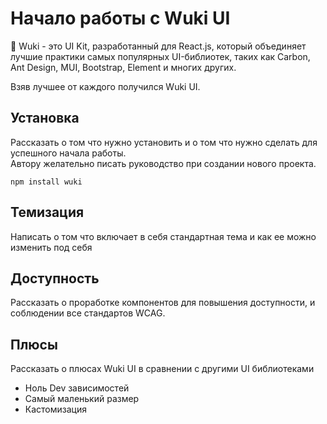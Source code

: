 
<Meta title="Usage" />

# Начало работы с Wuki UI

<!-- 🧸 Wuki is a UI Kit developed for React.js that brings together the best practices of the most popular UI libraries such as Carbon, Ant Design, MUI, Bootstrap, Element, and many others. -->

🧸 Wuki - это UI Kit, разработанный для React.js, который объединяет лучшие практики самых популярных UI-библиотек, таких как Carbon, Ant Design, MUI, Bootstrap, Element и многих других.

Взяв лучшее от каждого получился Wuki UI.

## Установка

Рассказать о том что нужно установить и о том что нужно сделать для успешного начала работы.<br />
Автору желательно писать руководство при создании нового проекта.

```
npm install wuki
```

## Темизация

Написать о том что включает в себя стандартная тема и как ее можно изменить под себя

## Доступность

Рассказать о проработке компонентов для повышения доступности, и соблюдении все стандартов WCAG.

## Плюсы

Рассказать о плюсах Wuki UI в сравнении с другими UI библиотеками

- Ноль Dev зависимостей
- Самый маленький размер
- Кастомизация

<!-- <Text tag="h1" style={{marginBottom: '1.75rem'}}>Начало работы с Wuki UI</Text>
<Text variant="body2" style={{marginBottom: '1rem'}}>🧸 Wuki - это UI Kit, разработанный для React.js, который объединяет лучшие практики самых популярных UI-библиотек, таких как Carbon, Ant Design, MUI, Bootstrap, Element и многих других. Взяв лучшее от каждого получился Wuki UI.</Text>
<Text tag="h2" variant="h5" style={{marginBottom: '1.25rem'}}>Установка</Text>
<Text variant="body2" style={{marginBottom: '1rem'}}>Рассказать о том что нужно установить и о том что нужно сделать для успешного начала работы.<br />
Автору желательно писать руководство при создании нового проекта.</Text>
<Code code="npm install wuki" />
<Text tag="h2" variant="h5" style={{marginBottom: '1.25rem'}}>Темизация</Text>
<Text variant="body2" style={{marginBottom: '1rem'}}>Написать о том что включает в себя стандартная тема и как ее можно изменить под себя</Text>
<Text tag="h2" variant="h5" style={{marginBottom: '1.25rem'}}>Доступность</Text>
<Text variant="body2" style={{marginBottom: '1rem'}}>Рассказать о проработке компонентов для повышения доступности, и соблюдении все стандартов WCAG.</Text>
<Text tag="h2" variant="h5" style={{marginBottom: '1.25rem'}}>Плюсы</Text>
<Text variant="body2" style={{marginBottom: '1rem'}}>Рассказать о плюсах Wuki UI в сравнении с другими UI библиотеками</Text>
<ul>
  <li><Text variant="body2">Ноль Dev зависимостей</Text></li>
  <li><Text variant="body2">Самый маленький размер</Text></li>
  <li><Text variant="body2">Кастомизация</Text></li>
</ul> -->